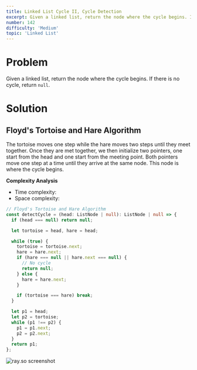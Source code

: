 ```yaml
---
title: Linked List Cycle II, Cycle Detection
excerpt: Given a linked list, return the node where the cycle begins. If there is no cycle, return null.
number: 142
difficulty: 'Medium'
topic: 'Linked List'
---
```


<LeetCodeLink 
  link="https://leetcode.com/problems/linked-list-cycle-ii/"
  title="Linked List Cycle II - LeetCode" 
  description="Given a linked list, return the node where the cycle begins. If there is no cycle, return null."
/>
<div style={{padding: '15px'}}></div>

# Problem

Given a linked list, return the node where the cycle begins. If there is no cycle, return `null`.

# Solution

## Floyd's Tortoise and Hare Algorithm

The tortoise moves one step while the hare moves two steps until they meet together.
Once they are met together, we then initialize two pointers, one start from the head and one start from the meeting point.
Both pointers move one step at a time until they arrive at the same node.
This node is where the cycle begins.

**Complexity Analysis**

- Time complexity: <InlineMath math="O(n)" />
- Space complexity: <InlineMath math="O(1)" />

```typescript
// Floyd's Tortoise and Hare Algorithm
const detectCycle = (head: ListNode | null): ListNode | null => {
  if (head === null) return null;

  let tortoise = head, hare = head;

  while (true) {
    tortoise = tortoise.next;
    hare = hare.next;
    if (hare === null || hare.next === null) {
      // No cycle
      return null;
    } else {
      hare = hare.next;
    }    

    if (tortoise === hare) break;
  }

  let p1 = head;
  let p2 = tortoise;
  while (p1 !== p2) {
    p1 = p1.next;
    p2 = p2.next;
  }
  return p1;
};
```

![ray.so screenshot](https://s3.us-west-2.amazonaws.com/secure.notion-static.com/b4cbf6e7-83ee-4e94-87a5-eefe10f36de3/Untitled.png?X-Amz-Algorithm=AWS4-HMAC-SHA256&X-Amz-Credential=AKIAT73L2G45O3KS52Y5%2F20210609%2Fus-west-2%2Fs3%2Faws4_request&X-Amz-Date=20210609T162329Z&X-Amz-Expires=86400&X-Amz-Signature=d639cf6ad3ddb80d754bd079b67d924612e22a93c313cb1ddc488c7bad4f0655&X-Amz-SignedHeaders=host&response-content-disposition=filename%20%3D%22Untitled.png%22)
